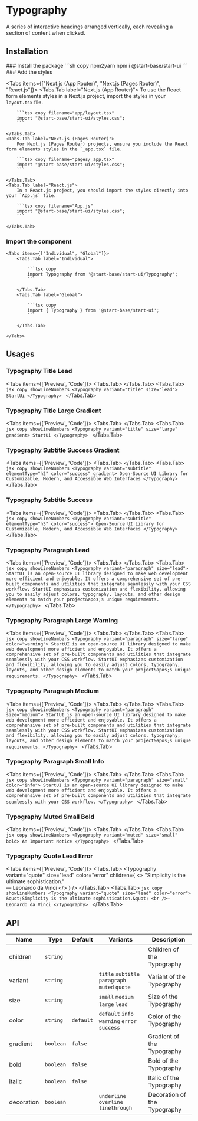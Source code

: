 
# Typography

A series of interactive headings arranged vertically, each revealing a section of content when clicked.

## Installation

<Steps>
### Install the package
```sh copy npm2yarn
npm i @start-base/start-ui
```
### Add the styles

<Tabs items={["Next.js (App Router)", "Next.js (Pages Router)", "React.js"]}>
    <Tabs.Tab label="Next.js (App Router)">
        To use the React form elements styles in a Next.js project, import the styles in your `layout.tsx` file.

        ```tsx copy filename="app/layout.tsx"
        import "@start-base/start-ui/styles.css";
        ```

    </Tabs.Tab>
    <Tabs.Tab label="Next.js (Pages Router)">
        For Next.js (Pages Router) projects, ensure you include the React form elements styles in the `_app.tsx` file.

        ```tsx copy filename="pages/_app.tsx"
        import "@start-base/start-ui/styles.css";
        ```

    </Tabs.Tab>
    <Tabs.Tab label="React.js">
        In a React.js project, you should import the styles directly into your `App.js` file.

        ```tsx copy filename="App.js"
        import "@start-base/start-ui/styles.css";
        ```

    </Tabs.Tab>

</Tabs>

### Import the component

    <Tabs items={["Individual", "Global"]}>
        <Tabs.Tab label="Individual">

            ```tsx copy
            import Typography from '@start-base/start-ui/Typography';
            ```

        </Tabs.Tab>
        <Tabs.Tab label="Global">

            ```tsx copy
            import { Typography } from '@start-base/start-ui';
            ```

        </Tabs.Tab>

    </Tabs>

</Steps>

## Usages

### Typography Title Lead

<Tabs items={['Preview', 'Code']}>
  <Tabs.Tab>
    <Preview height={200}>
      <Typography variant="title" size="lead" children="StartUi" />
    </Preview>
  </Tabs.Tab>
  <Tabs.Tab>
    ```jsx copy showLineNumbers
    <Typography variant="title" size="lead">
      StartUi
    </Typography>
    ```
  </Tabs.Tab>
</Tabs>

### Typography Title Large Gradient

<Tabs items={['Preview', 'Code']}>
  <Tabs.Tab>
    <Preview height={200}>
      <Typography variant="title" size="large" gradient children="StartUi" />
    </Preview>
  </Tabs.Tab>
  <Tabs.Tab>
    ```jsx copy showLineNumbers
    <Typography variant="title" size="large" gradient>
      StartUi
    </Typography>
    ```
  </Tabs.Tab>
</Tabs>

### Typography Subtitle Success Gradient

<Tabs items={['Preview', 'Code']}>
  <Tabs.Tab>
    <Preview height={200}>
      <Typography
        variant="subtitle"
        elementType="h2"
        color="success"
        gradient
        children="Open-Source UI Library for Customizable, Modern, and Accessible Web Interfaces"
      />
    </Preview>
  </Tabs.Tab>
  <Tabs.Tab>
    ```jsx copy showLineNumbers
    <Typography variant="subtitle" elementType="h2" color="success" gradient>
      Open-Source UI Library for Customizable, Modern, and Accessible Web
      Interfaces
    </Typography>
    ```
  </Tabs.Tab>
</Tabs>

### Typography Subtitle Success

<Tabs items={['Preview', 'Code']}>
  <Tabs.Tab>
    <Preview height={200}>
      <Typography
        variant="subtitle"
        elementType="h3"
        color="success"
        children="Open-Source UI Library for Customizable, Modern, and Accessible Web Interfaces"
      />
    </Preview>
  </Tabs.Tab>
  <Tabs.Tab>
    ```jsx copy showLineNumbers
    <Typography variant="subtitle" elementType="h3" color="success">
      Open-Source UI Library for Customizable, Modern, and Accessible Web
      Interfaces
    </Typography>
    ```
  </Tabs.Tab>
</Tabs>

### Typography Paragraph Lead

<Tabs items={['Preview', 'Code']}>
  <Tabs.Tab>
    <Preview height={500} width={500}>
      <Typography
        variant="paragraph"
        size="lead"
        children="StartUI is an open-source UI library designed to make web development more efficient and enjoyable. It offers a comprehensive set of pre-built components and utilities that integrate seamlessly with your CSS workflow."
      />
    </Preview>
  </Tabs.Tab>
  <Tabs.Tab>
    ```jsx copy showLineNumbers
    <Typography variant="paragraph" size="lead">
      StartUI is an open-source UI library designed to make web development more
      efficient and enjoyable. It offers a comprehensive set of pre-built
      components and utilities that integrate seamlessly with your CSS workflow.
      StartUI emphasizes customization and flexibility, allowing you to easily
      adjust colors, typography, layouts, and other design elements to match
      your project&apos;s unique requirements.
    </Typography>
    ```
  </Tabs.Tab>
</Tabs>

### Typography Paragraph Large Warning

<Tabs items={['Preview', 'Code']}>
  <Tabs.Tab>
    <Preview height={400} width={500}>
      <Typography
        variant="paragraph"
        size="large"
        color="warning"
        children="StartUI is an open-source UI library designed to make web development more efficient and enjoyable. It offers a comprehensive set of pre-built components and utilities that integrate seamlessly with your CSS workflow. StartUI emphasizes customization and flexibility, allowing you to easily adjust colors, typography, layouts, and other design elements to match your project's unique requirements."
      />
    </Preview>
  </Tabs.Tab>
  <Tabs.Tab>
    ```jsx copy showLineNumbers
    <Typography variant="paragraph" size="large" color="warning">
      StartUI is an open-source UI library designed to make web development more
      efficient and enjoyable. It offers a comprehensive set of pre-built
      components and utilities that integrate seamlessly with your CSS workflow.
      StartUI emphasizes customization and flexibility, allowing you to easily
      adjust colors, typography, layouts, and other design elements to match
      your project&apos;s unique requirements.
    </Typography>
    ```
  </Tabs.Tab>
</Tabs>

### Typography Paragraph Medium

<Tabs items={['Preview', 'Code']}>
  <Tabs.Tab>
    <Preview>
      <Typography
        variant="paragraph"
        size="medium"
        children="StartUI is an open-source UI library designed to make web development more efficient and enjoyable. It offers a comprehensive set of pre-built components and utilities that integrate seamlessly with your CSS workflow."
      />
    </Preview>
  </Tabs.Tab>
  <Tabs.Tab>
    ```jsx copy showLineNumbers
    <Typography variant="paragraph" size="medium">
      StartUI is an open-source UI library designed to make web development more
      efficient and enjoyable. It offers a comprehensive set of pre-built
      components and utilities that integrate seamlessly with your CSS workflow.
      StartUI emphasizes customization and flexibility, allowing you to easily
      adjust colors, typography, layouts, and other design elements to match
      your project&apos;s unique requirements.
    </Typography>
    ```
  </Tabs.Tab>
</Tabs>

### Typography Paragraph Small Info

<Tabs items={['Preview', 'Code']}>
  <Tabs.Tab>
    <Preview>
      <Typography
        variant="paragraph"
        size="small"
        color="info"
        children="StartUI is an open-source UI library designed to make web development more efficient and enjoyable. It offers a comprehensive set of pre-built components and utilities that integrate seamlessly with your CSS workflow. StartUI emphasizes customization and flexibility, allowing you to easily adjust colors, typography, layouts, and other design elements to match your project's unique requirements."
      />
    </Preview>
  </Tabs.Tab>
  <Tabs.Tab>
    ```jsx copy showLineNumbers
    <Typography variant="paragraph" size="small" color="info">
      StartUI is an open-source UI library designed to make web development more
      efficient and enjoyable. It offers a comprehensive set of pre-built
      components and utilities that integrate seamlessly with your CSS workflow.
    </Typography>
    ```
  </Tabs.Tab>
</Tabs>

### Typography Muted Small Bold

<Tabs items={['Preview', 'Code']}>
  <Tabs.Tab>
    <Preview height={200}>
      <Typography
        variant="muted"
        size="small"
        bold
        children="An Important Notice"
      />
    </Preview>
  </Tabs.Tab>
  <Tabs.Tab>
    ```jsx copy showLineNumbers
    <Typography variant="muted" size="small" bold>
      An Important Notice
    </Typography>
    ```
  </Tabs.Tab>
</Tabs>

### Typography Quote Lead Error

<Tabs items={['Preview', 'Code']}>
  <Tabs.Tab>
    <Preview>
      <Typography
        variant="quote"
        size="lead"
        color="error"
        children={
          <>
            &quot;Simplicity is the ultimate sophistication.&quot; <br />—
            Leonardo da Vinci
          </>
        }
      />
    </Preview>
  </Tabs.Tab>
  <Tabs.Tab>
    ```jsx copy showLineNumbers
    <Typography variant="quote" size="lead" color="error">
      &quot;Simplicity is the ultimate sophistication.&quot; <br />— Leonardo da
      Vinci
    </Typography>
    ```
  </Tabs.Tab>
</Tabs>

## API

| Name       | Type      | Default   | Variants                                       | Description                  |
| ---------- | --------- | --------- | ---------------------------------------------- | ---------------------------- |
| children   | `string`  |           |                                                | Children of the Typography   |
| variant    | `string`  |           | `title` `subtitle` `paragraph` `muted` `quote` | Variant of the Typography    |
| size       | `string`  |           | `small` `medium` `large` `lead`                | Size of the Typography       |
| color      | `string`  | `default` | `default` `info` `warning` `error` `success`   | Color of the Typography      |
| gradient   | `boolean` | `false`   |                                                | Gradient of the Typography   |
| bold       | `boolean` | `false`   |                                                | Bold of the Typography       |
| italic     | `boolean` | `false`   |                                                | Italic of the Typography     |
| decoration | `boolean` |           | `underline` `overline` `linethrough`           | Decoration of the Typography |
